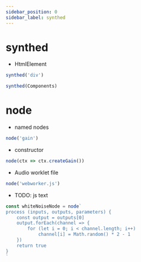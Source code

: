 ---
sidebar_position: 0
sidebar_label: synthed
---

# synthed

- HtmlElement

```js
synthed('div')

synthed(Components)
```

# node

- named nodes
```js
node('gain')
```

- constructor
```js
node(ctx => ctx.createGain())
```

- Audio worklet file
```js
node('webworker.js')
```

- TODO: js text
```js
const whiteNoiseNode = node`
process (inputs, outputs, parameters) {
    const output = outputs[0]
    output.forEach(channel => {
        for (let i = 0; i < channel.length; i++)
            channel[i] = Math.random() * 2 - 1
    })
    return true
}
`
```
